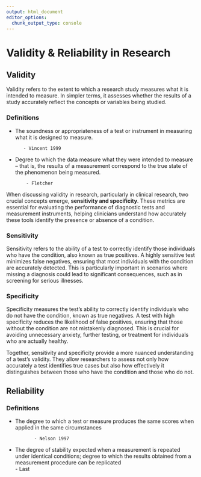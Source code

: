 ```yaml
---
output: html_document
editor_options: 
  chunk_output_type: console
---
```


# Validity & Reliability in Research

## Validity

Validity refers to the extent to which a research study measures what it is intended to measure. In simpler terms, it assesses whether the results of a study accurately reflect the concepts or variables being studied. 

### Definitions

- The soundness or appropriateness of a test or instrument in measuring what it is designed to measure.
        
         - Vincent 1999

- Degree to which the data measure what they were intended to measure – that is, the results of a measurement correspond to the true state of the phenomenon being measured.                   

          - Fletcher

When discussing validity in research, particularly in clinical research, two crucial concepts emerge, **sensitivity and specificity**. These metrics are essential for evaluating the performance of diagnostic tests and measurement instruments, helping clinicians understand how accurately these tools identify the presence or absence of a condition.

### Sensitivity

Sensitivity refers to the ability of a test to correctly identify those individuals who have the condition, also known as true positives. A highly sensitive test minimizes false negatives, ensuring that most individuals with the condition are accurately detected. This is particularly important in scenarios where missing a diagnosis could lead to significant consequences, such as in screening for serious illnesses.

### Specificity

Specificity measures the test's ability to correctly identify individuals who do not have the condition, known as true negatives. A test with high specificity reduces the likelihood of false positives, ensuring that those without the condition are not mistakenly diagnosed. This is crucial for avoiding unnecessary anxiety, further testing, or treatment for individuals who are actually healthy.

Together, sensitivity and specificity provide a more nuanced understanding of a test’s validity. They allow researchers to assess not only how accurately a test identifies true cases but also how effectively it distinguishes between those who have the condition and those who do not.

## Reliability

### Definitions

- The degree to which a test or measure produces the same scores when applied in the same circumstances
            
             - Nelson 1997

- The degree of stability expected when a 
measurement is repeated under identical 
conditions; degree to which the results obtained 
from a measurement procedure can be replicated              
             - Last

